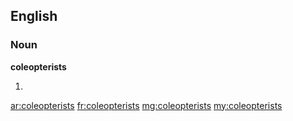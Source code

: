 ==English==

===Noun===
'''coleopterists'''

# {{plural of|[[coleopterist]]}}

[[ar:coleopterists]]
[[fr:coleopterists]]
[[mg:coleopterists]]
[[my:coleopterists]]